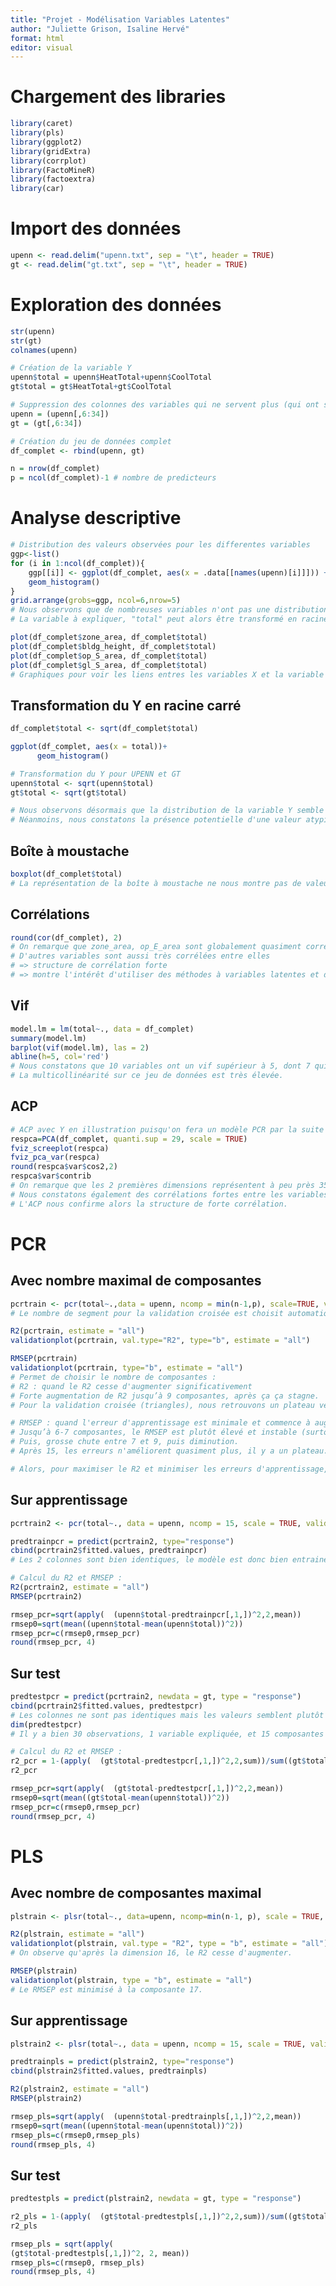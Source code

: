 ```yaml
---
title: "Projet - Modélisation Variables Latentes"
author: "Juliette Grison, Isaline Hervé"
format: html
editor: visual
---
```


# Chargement des libraries

```r
library(caret)
library(pls)
library(ggplot2)
library(gridExtra)
library(corrplot)
library(FactoMineR)
library(factoextra)
library(car)
```

# Import des données

```r
upenn <- read.delim("upenn.txt", sep = "\t", header = TRUE)
gt <- read.delim("gt.txt", sep = "\t", header = TRUE)
```

# Exploration des données

```r
str(upenn)
str(gt)
colnames(upenn)
```

```r
# Création de la variable Y
upenn$total = upenn$HeatTotal+upenn$CoolTotal
gt$total = gt$HeatTotal+gt$CoolTotal
```

```r
# Suppression des colonnes des variables qui ne servent plus (qui ont servis pour le Y, et ID)
upenn = (upenn[,6:34])
gt = (gt[,6:34])
```

```r
# Création du jeu de données complet
df_complet <- rbind(upenn, gt)
```

```r
n = nrow(df_complet)
p = ncol(df_complet)-1 # nombre de predicteurs
```

# Analyse descriptive

```r
# Distribution des valeurs observées pour les differentes variables 
ggp<-list()
for (i in 1:ncol(df_complet)){
    ggp[[i]] <- ggplot(df_complet, aes(x = .data[[names(upenn)[i]]])) +
    geom_histogram()
}
grid.arrange(grobs=ggp, ncol=6,nrow=5) 
# Nous observons que de nombreuses variables n'ont pas une distribution qui paraît normale.
# La variable à expliquer, "total" peut alors être transformé en racine carré afin de voir si cela améliore la distribution de ces erreurs.
```

```r
plot(df_complet$zone_area, df_complet$total)
plot(df_complet$bldg_height, df_complet$total)
plot(df_complet$op_S_area, df_complet$total)
plot(df_complet$gl_S_area, df_complet$total)
# Graphiques pour voir les liens entres les variables X et la variable Y, afin de voir si le modèle convient bien à l'ensemble des données et s'il n'y a pas de problèmes de structure.
```

## Transformation du Y en racine carré

```r
df_complet$total <- sqrt(df_complet$total)

ggplot(df_complet, aes(x = total))+
      geom_histogram()

# Transformation du Y pour UPENN et GT
upenn$total <- sqrt(upenn$total)
gt$total <- sqrt(gt$total)

# Nous observons désormais que la distribution de la variable Y semble davantage normale une fois mise en racine carré. Ainsi, nous conserverons cette forme pour la suite de l'analyse.
# Néanmoins, nous constatons la présence potentielle d'une valeur atypique.
```

## Boîte à moustache

```r
boxplot(df_complet$total)
# La représentation de la boîte à moustache ne nous montre pas de valeurs potentiellement atypiques. Alors, nous conserverons toutes les observations pour la suite de l'analyse.
```

## Corrélations 

```r
round(cor(df_complet), 2)
# On remarque que zone_area, op_E_area sont globalement quasiment corrélées avec toutes les variables avec une corrélation > à 0.6 pour quasi toutes en valeur absolue.
# D'autres variables sont aussi très corrélées entre elles
# => structure de corrélation forte 
# => montre l'intérêt d'utiliser des méthodes à variables latentes et de ne pas se limiter à la régression multiple
```

## Vif

```r
model.lm = lm(total~., data = df_complet)
summary(model.lm)
barplot(vif(model.lm), las = 2)
abline(h=5, col='red')
# Nous constatons que 10 variables ont un vif supérieur à 5, dont 7 qui ont un vif supérieur à 10.
# La multicollinéarité sur ce jeu de données est très élevée.
```

## ACP

```r
# ACP avec Y en illustration puisqu'on fera un modèle PCR par la suite : 
respca=PCA(df_complet, quanti.sup = 29, scale = TRUE)
fviz_screeplot(respca)
fviz_pca_var(respca)
round(respca$var$cos2,2)
respca$var$contrib
# On remarque que les 2 premières dimensions représentent à peu près 35,4% de la variance, ce qui n'est pas très élevé.
# Nous constatons également des corrélations fortes entre les variables "area" et entre les variables"week" notamment.
# L'ACP nous confirme alors la structure de forte corrélation.
```

# PCR

## Avec nombre maximal de composantes

```r
pcrtrain <- pcr(total~.,data = upenn, ncomp = min(n-1,p), scale=TRUE, validation = "CV")    
# Le nombre de segment pour la validation croisée est choisit automatiquement.

R2(pcrtrain, estimate = "all")
validationplot(pcrtrain, val.type="R2", type="b", estimate = "all")

RMSEP(pcrtrain)
validationplot(pcrtrain, type="b", estimate = "all")
# Permet de choisir le nombre de composantes : 
# R2 : quand le R2 cesse d'augmenter significativement
# Forte augmentation de R2 jusqu’à 9 composantes, après ça ça stagne.
# Pour la validation croisée (triangles), nous retrouvons un plateau vers la composante 15.

# RMSEP : quand l'erreur d'apprentissage est minimale et commence à augmenter
# Jusqu’à 6-7 composantes, le RMSEP est plutôt élevé et instable (surtout les triangles (erreur de validation croisée))
# Puis, grosse chute entre 7 et 9, puis diminution. 
# Après 15, les erreurs n'améliorent quasiment plus, il y a un plateau.

# Alors, pour maximiser le R2 et minimiser les erreurs d'apprentissage, nous sélectionnerons 15 composantes.
```

## Sur apprentissage

```r
pcrtrain2 <- pcr(total~., data = upenn, ncomp = 15, scale = TRUE, validation = "CV")

predtrainpcr = predict(pcrtrain2, type="response")
cbind(pcrtrain2$fitted.values, predtrainpcr)
# Les 2 colonnes sont bien identiques, le modèle est donc bien entrainé et prédit correctement les données d'entrainement.

# Calcul du R2 et RMSEP : 
R2(pcrtrain2, estimate = "all")
RMSEP(pcrtrain2)

rmsep_pcr=sqrt(apply(  (upenn$total-predtrainpcr[,1,])^2,2,mean))
rmsep0=sqrt(mean((upenn$total-mean(upenn$total))^2))
rmsep_pcr=c(rmsep0,rmsep_pcr)
round(rmsep_pcr, 4)
```

## Sur test

```r
predtestpcr = predict(pcrtrain2, newdata = gt, type = "response")
cbind(pcrtrain2$fitted.values, predtestpcr)
# Les colonnes ne sont pas identiques mais les valeurs semblent plutôt proches.
dim(predtestpcr)
# Il y a bien 30 observations, 1 variable expliquée, et 15 composantes sélectionnées.

# Calcul du R2 et RMSEP : 
r2_pcr = 1-(apply(  (gt$total-predtestpcr[,1,])^2,2,sum))/sum((gt$total-mean(gt$total))^2)
r2_pcr

rmsep_pcr=sqrt(apply(  (gt$total-predtestpcr[,1,])^2,2,mean))
rmsep0=sqrt(mean((gt$total-mean(upenn$total))^2))
rmsep_pcr=c(rmsep0,rmsep_pcr)
round(rmsep_pcr, 4)
```

# PLS

## Avec nombre de composantes maximal

```r
plstrain <- plsr(total~., data=upenn, ncomp=min(n-1, p), scale = TRUE, validation = "CV")    

R2(plstrain, estimate = "all")
validationplot(plstrain, val.type = "R2", type = "b", estimate = "all")
# On observe qu'après la dimension 16, le R2 cesse d'augmenter.

RMSEP(plstrain)
validationplot(plstrain, type = "b", estimate = "all")
# Le RMSEP est minimisé à la composante 17.
```

## Sur apprentissage

```r
plstrain2 <- plsr(total~., data = upenn, ncomp = 15, scale = TRUE, validation = "CV")

predtrainpls = predict(plstrain2, type="response")
cbind(plstrain2$fitted.values, predtrainpls)

R2(plstrain2, estimate = "all")
RMSEP(plstrain2)

rmsep_pls=sqrt(apply(  (upenn$total-predtrainpls[,1,])^2,2,mean))
rmsep0=sqrt(mean((upenn$total-mean(upenn$total))^2))
rmsep_pls=c(rmsep0,rmsep_pls)
round(rmsep_pls, 4)
```

## Sur test

```r
predtestpls = predict(plstrain2, newdata = gt, type = "response")

r2_pls = 1-(apply(  (gt$total-predtestpls[,1,])^2,2,sum))/sum((gt$total-mean(gt$total))^2)
r2_pls

rmsep_pls = sqrt(apply(
(gt$total-predtestpls[,1,])^2, 2, mean))
rmsep_pls=c(rmsep0, rmsep_pls)
round(rmsep_pls, 4)
```
